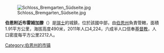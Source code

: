 {{noteTA|G1=瑞士地名}}
[[Image:Schloss_Bremgarten_Südseite.jpg|right]]

'''伯恩附近布雷姆加滕'''（{{lang-de|Bremgarten bei Bern}}）是[[瑞士|瑞士]]的城鎮，位於該國中部，由[[伯恩州|伯恩州]]負責管轄，面積1.91平方公里，海拔高度490米，2011年人口4,224，六成半人口信奉[[基督教|基督教]]，人口密度每平方公里2212人。

{{Switzerland-geo-stub}}
[[Category:伯恩州的市镇|Category:伯恩州的市镇]]